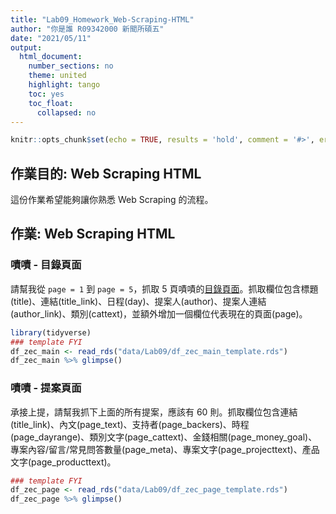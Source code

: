 ```yaml
---
title: "Lab09_Homework_Web-Scraping-HTML"
author: "你是誰 R09342000 新聞所碩五"
date: "2021/05/11"
output:
  html_document:
    number_sections: no
    theme: united
    highlight: tango
    toc: yes
    toc_float:
      collapsed: no
---
```


```r
knitr::opts_chunk$set(echo = TRUE, results = 'hold', comment = '#>', error = TRUE)
```

## 作業目的: Web Scraping HTML

這份作業希望能夠讓你熟悉 Web Scraping 的流程。

## 作業: Web Scraping HTML

### 嘖嘖 - 目錄頁面

請幫我從 `page = 1` 到 `page = 5`，抓取 5 頁嘖嘖的[目錄頁面](https://www.zeczec.com/categories?page=1)。抓取欄位包含標題(title)、連結(title_link)、日程(day)、提案人(author)、提案人連結(author_link)、類別(cattext)，並額外增加一個欄位代表現在的頁面(page)。

```r
library(tidyverse)
### template FYI
df_zec_main <- read_rds("data/Lab09/df_zec_main_template.rds")
df_zec_main %>% glimpse()
```

### 嘖嘖 - 提案頁面

承接上提，請幫我抓下上面的所有提案，應該有 60 則。抓取欄位包含連結(title_link)、內文(page_text)、支持者(page_backers)、時程(page_dayrange)、類別文字(page_cattext)、金錢相關(page_money_goal)、專案內容/留言/常見問答數量(page_meta)、專案文字(page_projecttext)、產品文字(page_producttext)。

```r
### template FYI
df_zec_page <- read_rds("data/Lab09/df_zec_page_template.rds")
df_zec_page %>% glimpse()
```
